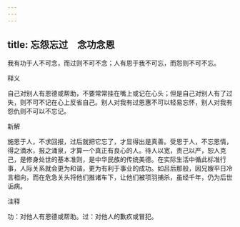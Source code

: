```yaml
---
---
---
```

title: 忘怨忘过　念功念恩
---



我有功于人不可念，而过则不可不念；人有恩于我不可忘，而怨则不可不忘。

释义

自己对别人有恩德或帮助，不要常常挂在嘴上或记在心头；但是自己对别人有了过失，则不可不记在心上反省自己。别人对我有过恩惠不可以轻易忘怀，别人对我有怨仇则不可以不忘记。

新解

施恩于人，不求回报，过后就把它忘了，才显得出是真善。受恩于人，不忘恩情，得之滴水，报之涌泉，才算一个真正有良心的人。待人以宽，责己以严，恕人克己，是修身处世的基本准则，是中华民族的传统美德。在实际生活中循此标准行事，人际关系就会更为和谐，更为有利于事业的成功。如吕后那般，因兄嫂平日冷言相向，而在危急关头将他们推诸车下，让他们被项羽捕杀，虽经千年，仍为后世诟病。

注释

功：对他人有恩德或帮助。过：对他人的歉疚或冒犯。